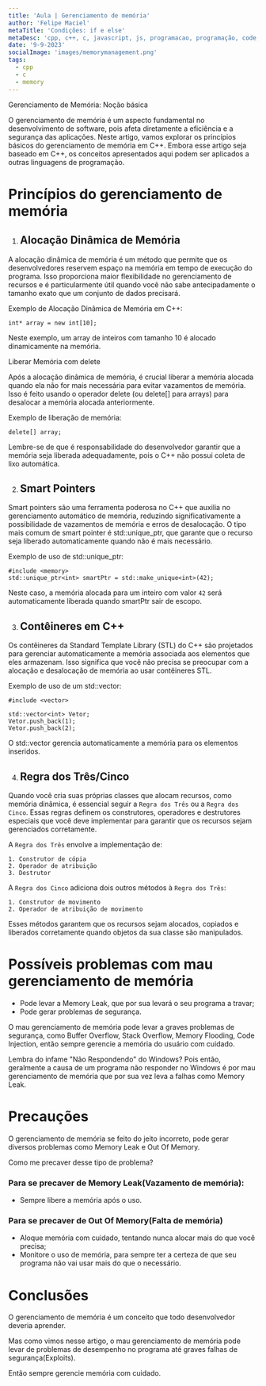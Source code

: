 ```yaml
---
title: 'Aula | Gerenciamento de memória'
author: 'Felipe Maciel'
metaTitle: 'Condições: if e else'
metaDesc: 'cpp, c++, c, javascript, js, programacao, programação, code, hacktoberfest, github, youtube, how to code'
date: '9-9-2023'
socialImage: 'images/memorymanagement.png'
tags:
  - cpp
  - c
  - memory
---
```

Gerenciamento de Memória: Noção básica

O gerenciamento de memória é um aspecto fundamental no desenvolvimento de software, pois afeta diretamente a eficiência e a segurança das aplicações. Neste artigo, vamos explorar os princípios básicos do gerenciamento de memória em C++. Embora esse artigo seja baseado em C++, os conceitos apresentados aqui podem ser aplicados a outras linguagens de programação.

# Princípios do gerenciamento de memória

1. ## Alocação Dinâmica de Memória

A alocação dinâmica de memória é um método que permite que os desenvolvedores reservem espaço na memória em tempo de execução do programa. Isso proporciona maior flexibilidade no gerenciamento de recursos e é particularmente útil quando você não sabe antecipadamente o tamanho exato que um conjunto de dados precisará.

Exemplo de Alocação Dinâmica de Memória em C++:

```
int* array = new int[10];
```

Neste exemplo, um array de inteiros com tamanho 10 é alocado dinamicamente na memória.

Liberar Memória com delete

Após a alocação dinâmica de memória, é crucial liberar a memória alocada quando ela não for mais necessária para evitar vazamentos de memória. Isso é feito usando o operador delete (ou delete[] para arrays) para desalocar a memória alocada anteriormente.

Exemplo de liberação de memória:

```
delete[] array;
```

Lembre-se de que é responsabilidade do desenvolvedor garantir que a memória seja liberada adequadamente, pois o C++ não possui coleta de lixo automática.

2. ## Smart Pointers

Smart pointers são uma ferramenta poderosa no C++ que auxilia no gerenciamento automático de memória, reduzindo significativamente a possibilidade de vazamentos de memória e erros de desalocação. O tipo mais comum de smart pointer é std::unique_ptr, que garante que o recurso seja liberado automaticamente quando não é mais necessário.

Exemplo de uso de std::unique_ptr:

``` 
#include <memory> 
std::unique_ptr<int> smartPtr = std::make_unique<int>(42);
```

Neste caso, a memória alocada para um inteiro com valor `42` será automaticamente liberada quando smartPtr sair de escopo.

3. ## Contêineres em C++

Os contêineres da Standard Template Library (STL) do C++ são projetados para gerenciar automaticamente a memória associada aos elementos que eles armazenam. Isso significa que você não precisa se preocupar com a alocação e desalocação de memória ao usar contêineres STL.

Exemplo de uso de um std::vector:

```
#include <vector>

std::vector<int> Vetor;
Vetor.push_back(1);
Vetor.push_back(2);
```

O std::vector gerencia automaticamente a memória para os elementos inseridos.

4. ## Regra dos Três/Cinco

Quando você cria suas próprias classes que alocam recursos, como memória dinâmica, é essencial seguir a `Regra dos Três` ou a `Regra dos Cinco`. Essas regras definem os construtores, operadores e destrutores especiais que você deve implementar para garantir que os recursos sejam gerenciados corretamente.

A `Regra dos Três` envolve a implementação de:

    1. Construtor de cópia
    2. Operador de atribuição
    3. Destrutor

A `Regra dos Cinco` adiciona dois outros métodos à `Regra dos Três`:

    1. Construtor de movimento
    2. Operador de atribuição de movimento

Esses métodos garantem que os recursos sejam alocados, copiados e liberados corretamente quando objetos da sua classe são manipulados.

# Possíveis problemas com mau gerenciamento de memória
* Pode levar a Memory Leak, que por sua levará o seu programa a travar;
* Pode gerar problemas de segurança.

O mau gerenciamento de memória pode levar a graves problemas de segurança, como Buffer Overflow, Stack Overflow, Memory Flooding, Code Injection, então sempre gerencie a memória do usuário com cuidado.

Lembra do infame "Não Respondendo" do Windows? Pois então, geralmente a causa de um programa não responder no Windows é por mau gerenciamento de memória que por sua vez leva a falhas como Memory Leak.

# Precauções
O gerenciamento de memória se feito do jeito incorreto, pode gerar diversos problemas como Memory Leak e Out Of Memory.

Como me precaver desse tipo de problema?

### Para se precaver de Memory Leak(Vazamento de memória):
* Sempre libere a memória após o uso.
### Para se precaver de Out Of Memory(Falta de memória)
* Aloque memória com cuidado, tentando nunca alocar mais do que você precisa;
* Monitore o uso de memória, para sempre ter a certeza de que seu programa não vai usar mais do que o necessário.


# Conclusões
O gerenciamento de memória é um conceito que todo desenvolvedor deveria aprender.

Mas como vimos nesse artigo, o mau gerenciamento de memória pode levar de problemas de desempenho no programa até graves falhas de segurança(Exploits).

Então sempre gerencie memória com cuidado.
